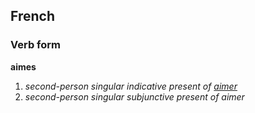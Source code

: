 ==French==
===Verb form===
'''aimes'''

# ''second-person singular indicative present of [[aimer]]''
# ''second-person singular subjunctive present of aimer''